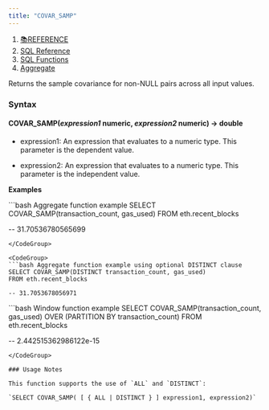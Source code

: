 ```yaml
---
title: "COVAR_SAMP"
---
```


1. [📚REFERENCE](/reference)
2. [SQL Reference](/reference/sql-reference)
3. [SQL Functions](/reference/sql-reference/all-functions)
4. [Aggregate](/reference/sql-reference/all-functions/aggregate)

Returns the sample covariance for non-NULL pairs across all input values.

### Syntax

#### COVAR\_SAMP(*expression1* numeric, *expression2* numeric) → double

* expression1: An expression that evaluates to a numeric type. This parameter is the dependent value.

* expression2: An expression that evaluates to a numeric type. This parameter is the independent value.

**Examples**

<CodeGroup>
  ```bash Aggregate function example
  SELECT COVAR_SAMP(transaction_count, gas_used)
  FROM eth.recent_blocks

  -- 31.70536780565699
  ```
</CodeGroup>

<CodeGroup>
  ```bash Aggregate function example using optional DISTINCT clause
  SELECT COVAR_SAMP(DISTINCT transaction_count, gas_used)
  FROM eth.recent_blocks

  -- 31.7053678056971
  ```
</CodeGroup>

<CodeGroup>
  ```bash Window function example
  SELECT COVAR_SAMP(transaction_count, gas_used)
    OVER (PARTITION BY transaction_count)
  FROM eth.recent_blocks

  -- 2.442515362986122e-15
  ```
</CodeGroup>

### Usage Notes

This function supports the use of `ALL` and `DISTINCT`:

`SELECT COVAR_SAMP( [ { ALL | DISTINCT } ] expression1, expression2)`
